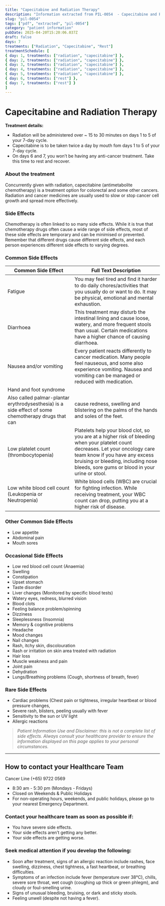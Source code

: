 ```yaml
---
title: "Capecitabine and Radiation Therapy"
description: "Information extracted from PIL-0054  - Capecitabine and Radiation Therapy.pdf"
slug: "pil-0054"
tags: ["pdf", "extracted", "pil-0054"]
category: "patient information"
pubDate: 2025-04-20T15:20:06.037Z
draft: false
days: 7
treatments: ["Radiation", "Capecitabine", "Rest"]
treatmentSchedule: [
{ day: 1, treatments: ["radiation", "capecitabine"] },
{ day: 2, treatments: ["radiation", "capecitabine"] },
{ day: 3, treatments: ["radiation", "capecitabine"] },
{ day: 4, treatments: ["radiation", "capecitabine"] },
{ day: 5, treatments: ["radiation", "capecitabine"] },
{ day: 6, treatments: ["rest"] },
{ day: 7, treatments: ["rest"] }
]
---
```



# Capecitabine and Radiation Therapy

<TreatmentGrid treatmentSchedule={treatmentSchedule} />



**Treatment details:**
- Radiation will be administered over ~ 15 to 30 minutes on days 1 to 5 of your 7-day cycle.
- Capecitabine is to be taken twice a day by mouth fom days 1 to 5 of your 7-day cycle.
- On days 6 and 7, you won’t be having any anti-cancer treatment. Take this time to rest and recover.

### About the treatment

Concurrently given with radiation, capecitabine (antimetabolite chemotherapy) is a treatment option
for colorectal and some other cancers. Radiation and cancer medicines are usually used to slow or stop
cancer cell growth and spread more effectively.

### Side Effects
Chemotherapy is often linked to so many side effects. While it is true that chemotherapy drugs often
cause a wide range of side effects, most of these side effects are temporary and can be minimised or
prevented. Remember that different drugs cause different side effects, and each person experiences
different side effects to varying degrees.

### Common Side Effects

| Common Side Effect | Full Text Description |
|--------------------|----------------------|
| Fatigue | You may feel tired and ﬁnd it harder to do daily chores/activities that you usually do or want to do. It may be physical, emotional and mental exhaustion. |
| Diarrhoea | This treatment may disturb the intestinal lining and cause loose, watery, and more frequent stools than usual. Certain medications have a higher chance of causing diarrhoea. |
| Nausea and/or vomiting | Every patient reacts differently to cancer medication. Many people feel nauseous, and some also experience vomiting. Nausea and vomiting can be managed or reduced with medication. |
| Hand and foot syndrome |  |
| Also called palmar-plantar erythrodysesthesia) is a side effect of some chemotherapy drugs that can | cause redness, swelling and blistering on the palms of the hands and soles of the feet. |
| Low platelet count (thrombocytopenia) | Platelets help your blood clot, so you are at a higher risk of bleeding when your platelet count decreases. Let your oncology care team know if you have any excess bruising or bleeding, including nose bleeds, sore gums or blood in your urine or stool. |
| Low white blood cell count (Leukopenia or Neutropenia) | White blood cells (WBC) are crucial for ﬁghting infection. While receiving treatment, your WBC count can drop, putting you at a higher risk of disease. |

### Other Common Side Effects

- Low appetite
- Abdominal pain
- Mouth sores

### Occasional Side Effects

- Low red blood cell count (Anaemia)
- Swelling
- Constipation
- Upset stomach
- Taste disorder
- Liver changes (Monitored by speciﬁc blood tests)
- Watery eyes, redness, blurred vision
- Blood clots
- Feeling balance problem/spinning
- Dizziness
- Sleeplessness (Insomnia)
- Memory & cognitive problems
- Headache
- Mood changes
- Nail changes
- Rash, itchy skin, discolouration
- Rash or irritation on skin area treated with radiation
- Hair loss
- Muscle weakness and pain
- Joint pain
- Dehydration
- Lungs/Breathing problems (Cough, shortness of breath, fever)

### Rare Side Effects

- Cardiac problems (Chest pain or tightness, irregular heartbeat or blood pressure changes,
- Severe rash, blisters, peeling usually with fever
- Sensitivity to the sun or UV light
- Allergic reactions

> _Patient Information Use and Disclaimer: this is not a complete list of side effects. Always consult your healthcare provider to ensure the information displayed on this page applies to your personal circumstances._


---
## How to contact your Healthcare Team
<span class="text-red-500 font-bold text-xl">
Cancer Line (+65) 9722 0569
</span>

- 8:30 am - 5:30 pm (Mondays - Fridays)
- Closed on Weekends & Public Holidays
- For non-operating hours, weekends, and public holidays, please go to your nearest Emergency Department.

### Contact your healthcare team as soon as possible if:
- You have severe side effects.
- Your side effects aren’t getting any better.
- Your side effects are getting worse.

### Seek medical attention if you develop the following:
- Soon after treatment, signs of an allergic reaction include rashes, face swelling, dizziness, chest tightness, a fast heartbeat, or breathing difficulties.
- Symptoms of an infection include fever (temperature over 38°C), chills, severe sore throat, wet cough (coughing up thick or green phlegm), and cloudy or foul-smelling urine.
- Signs of unusual bleeding, bruising, or dark and sticky stools.
- Feeling unwell (despite not having a fever).

